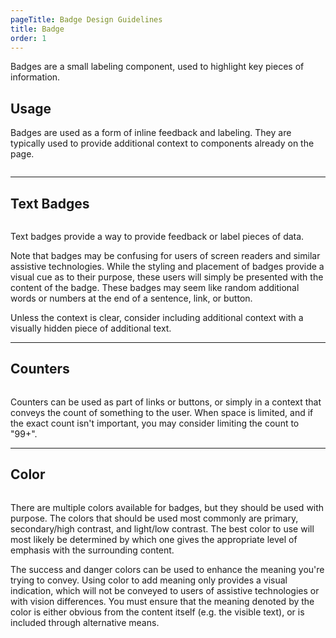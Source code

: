 ```yaml
---
pageTitle: Badge Design Guidelines
title: Badge
order: 1
---
```



<PageContent componentName="badge" type="design">

<LeadParagraph>
  Badges are a small labeling component, used to highlight key pieces of
  information.
</LeadParagraph>

## Usage

Badges are used as a form of inline feedback and labeling. They are typically used to provide additional context to components already on the page.

<figure>
  <img src="../../images/badges/Badges.png" alt="" />
</figure>

---

## Text Badges

<figure>
  <img src="../../images/badges/label-example.png" alt="" />
</figure>

Text badges provide a way to provide feedback or label pieces of data.

Note that badges may be confusing for users of screen readers and similar assistive technologies. While the styling and placement of badges provide a visual cue as to their purpose, these users will simply be presented with the content of the badge. These badges may seem like random additional words or numbers at the end of a sentence, link, or button.

Unless the context is clear, consider including additional context with a visually hidden piece of additional text.

---

## Counters

<figure>
  <img src="../../images/badges/counter-example.png" alt="" />
</figure>

Counters can be used as part of links or buttons, or simply in a context that conveys the count of something to the user. When space is limited, and if the exact count isn't important, you may consider limiting the count to "99+".

---

## Color

<figure>
  <img src="../../images/badges/label-colors.png" alt="" />
</figure>

There are multiple colors available for badges, but they should be used with purpose. The colors that should be used most commonly are primary, secondary/high contrast, and light/low contrast. The best color to use will most likely be determined by which one gives the appropriate level of emphasis with the surrounding content.

The success and danger colors can be used to enhance the meaning you're trying to convey. Using color to add meaning only provides a visual indication, which will not be conveyed to users of assistive technologies or with vision differences. You must ensure that the meaning denoted by the color is either obvious from the content itself (e.g. the visible text), or is included through alternative means.

</PageContent>
